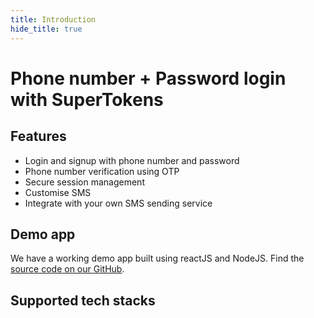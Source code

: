 ```yaml
---
title: Introduction
hide_title: true
---
```



# Phone number + Password login with SuperTokens

## Features
- Login and signup with phone number and password
- Phone number verification using OTP
- Secure session management
- Customise SMS
- Integrate with your own SMS sending service

## Demo app
We have a working demo app built using reactJS and NodeJS. Find the [source code on our GitHub](https://github.com/supertokens/supertokens-auth-react/tree/master/examples/with-phone-password).

## Supported tech stacks

<TechStackSupport />